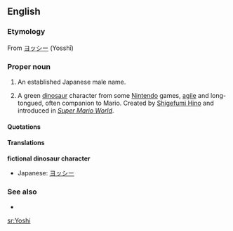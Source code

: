 ==English==

===Etymology===
From {{Ja.}} [[ヨッシー]] (Yosshī)

===Proper noun===
{{en-proper noun}}

# An established Japanese male name.
# {{informal|fiction}} A green [[dinosaur]] character from some [[Nintendo]] games, [[agile]] and long-tongued, often companion to Mario. Created by [[w:Shigefumi Hino|Shigefumi Hino]] and introduced in ''[[w:Super Mario World|Super Mario World]]''.

====Quotations====
{{seecites}}

====Translations====
'''fictional dinosaur character'''
* Japanese: [[ヨッシー]]

===See also===
* {{pedialite|Yoshi}}

[[sr:Yoshi]]
